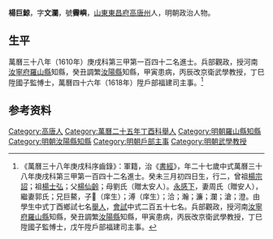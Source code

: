 {{明清人物信息框
| 姓名 = 楊巨鯨
| 原名 =
| 圖片名稱= 
| 圖片大小 =
| 圖片說明 = 
| 最高職務 = 戶部福建司主事
| 國家 = 大明 
| 爵位 =
| 籍貫 = [[山東|山東]][[東昌府|東昌府]][[高唐州|高唐州]]
| 族裔 = 
| 旗籍 = 
| 字號 = 字文瀾，號霽嶼
| 諡號 =
| 出生日期 = 癸未三月初四日
| 出生地點 =
| 逝世日期 = 
| 逝世地點 =
| 墓葬 =
| 配偶 = 周氏（贈安人），郭氏
| 親屬 = 曾祖[[楊宗詔|楊宗詔]]，祖[[楊士弘|楊士弘]]，父[[楊□齡|楊□齡]]，母劉氏（贈太安人）
| 出身 =
* 萬曆三十八年庚戌科進士
| 經歷 =
| 著作 =  
*
*
*
}}
'''楊巨鯨'''{{BD|1584年||？年||Y}}，字'''文瀾'''，號'''霽嶼'''，[[山東|山東]][[東昌府|東昌府]][[高唐州|高唐州]]人，明朝政治人物。

== 生平 ==
萬曆三十八年（1610年）庚戌科第三甲第一百四十二名進士。兵部觀政，授河南[[汝寧府|汝寧府]][[羅山縣|羅山縣]]知縣，癸丑調繁[[汝陽縣|汝陽縣]]知縣，甲寅患病，丙辰改京衛武學教授，丁巳陞國子監愽士，萬曆四十六年（1618年）陞戶部福建司主事。<ref>《萬曆三十八年庚戌科序齒錄》：軍籍，治《[[書經|書經]]》，年二十七歲中式萬曆三十八年庚戌科第三甲第一百四十二名進士。癸未三月初四日生，行二，曾祖[[楊宗詔|楊宗詔]]；祖[[楊士弘|楊士弘]]；父[[楊仙齡|楊仙齡]]；母劉氏（贈太安人）。[[永感下|永感下]]，妻周氏（贈安人），繼妻郭氏；兄巨鰲，子𣶬（庠生）；溥（庠生）；洽；瀚；濂；瀾；滄；澄。由學生中式丁酉鄉試七名[[舉人|舉人]]，[[會試|會試]]中式二百五十七名。兵部觀政，授河南[[汝寧府|汝寧府]][[羅山縣|羅山縣]]知縣，癸丑調繁[[汝陽縣|汝陽縣]]知縣，甲寅患病，丙辰改京衛武學教授，丁巳陞國子監愽士，戊午陞戶部福建司主事。</ref>

== 参考资料 ==
{{reflist}}

{{萬曆三十八年庚戌科殿试金榜}}

{{Authority control}}

{{DEFAULTSORT:Yang杨}}
[[Category:高唐人|Category:高唐人]]
[[Category:萬曆二十五年丁酉科舉人|Category:萬曆二十五年丁酉科舉人]]
[[Category:明朝羅山縣知縣|Category:明朝羅山縣知縣]]
[[Category:明朝汝陽縣知縣|Category:明朝汝陽縣知縣]]
[[Category:明朝戶部主事|Category:明朝戶部主事]]
[[Category:明朝武學教授|Category:明朝武學教授]]


{{明朝人物小作品}}